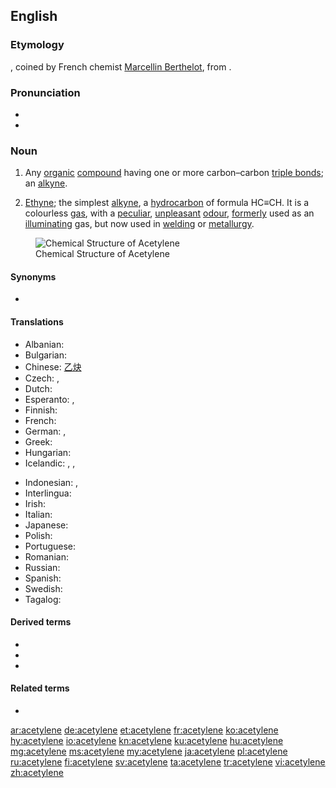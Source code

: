 {{also|acétylène}}
==English==

===Etymology===
{{borrowing|en|fr|acétylène}}, coined by French chemist [[w:Marcellin Berthelot|Marcellin Berthelot]], from {{m|en|acetyl}}.

===Pronunciation===
* {{IPA|/ə ˈsɛt əl ˌin/|lang=en}}
* {{audio|en-us-acetylene.ogg|Audio (US)|lang=en}}

===Noun===
{{en-noun|~}}

# {{lb|en|organic chemistry|countable}} Any [[organic]] [[compound]] having one or more carbon–carbon [[triple bond]]s; an [[alkyne]].
# {{lb|en|organic compound|uncountable}} [[ethyne|Ethyne]]; the simplest [[alkyne]], a [[hydrocarbon]] of formula HC≡CH. It is a colourless [[gas]], with a [[peculiar]], [[unpleasant]] [[odour]], [[formerly]] used as an [[illuminating]] gas, but now used in [[welding]] or [[metallurgy]].

[[Image:Ethyne-2D-flat.png|thumb|right|Chemical Structure of Acetylene]]

====Synonyms====
* {{sense|[[IUPAC]] name}} {{l|en|ethyne}}

====Translations====
{{trans-top|acetylene}}
* Albanian: {{t+|sq|acetilen}}
* Bulgarian: {{t|bg|ацетилен}}
* Chinese: [[乙炔]]
* Czech: {{t|cs|acetylen|m}}, {{t|cs|acetylén|m}}
* Dutch: {{t+|nl|acetyleen|n}}
* Esperanto: {{t+|eo|acetileno}}, {{t|eo|etino}}
* Finnish: {{t+|fi|asetyleeni}}
* French: {{t+|fr|acétylène}}
* German: {{t+|de|Acetylen|n}}, {{t+|de|Azetylen|n}}
* Greek: {{t+|el|ασετυλίνη|f}}
* Hungarian: {{t+|hu|acetilén}}
* Icelandic: {{t|is|kolvetnisgas|n}}, {{t|is|logsuðugas|n}}, {{t|is|asetýlen|n}}
{{trans-mid}}
* Indonesian: {{t|id|asetilen}}, {{t+|id|asetilena}}
* Interlingua: {{t|ia|acetylen}}
* Irish: {{t|ga|aicéitiléin|f}}
* Italian: {{t+|it|acetilene}}
* Japanese: {{t+|ja|アセチレン|tr=asechiren}}
* Polish: {{t+|pl|acetylen|m-in}}
* Portuguese: {{t+|pt|acetileno}}
* Romanian: {{t+|ro|acetilenă|f}}
* Russian: {{t+|ru|ацетиле́н|m}}
* Spanish: {{t+|es|acetileno|m}}
* Swedish: {{t+|sv|acetylen|n}}
* Tagalog: {{t|tl|asetileno}}
{{trans-bottom}}

====Derived terms====
* {{l|en|acetylene black}}
* {{l|en|acetylene torch}}
* {{l|en|polyacetylene}}

====Related terms====
* {{l|en|acetylide}}

[[ar:acetylene]]
[[de:acetylene]]
[[et:acetylene]]
[[fr:acetylene]]
[[ko:acetylene]]
[[hy:acetylene]]
[[io:acetylene]]
[[kn:acetylene]]
[[ku:acetylene]]
[[hu:acetylene]]
[[mg:acetylene]]
[[ms:acetylene]]
[[my:acetylene]]
[[ja:acetylene]]
[[pl:acetylene]]
[[ru:acetylene]]
[[fi:acetylene]]
[[sv:acetylene]]
[[ta:acetylene]]
[[tr:acetylene]]
[[vi:acetylene]]
[[zh:acetylene]]